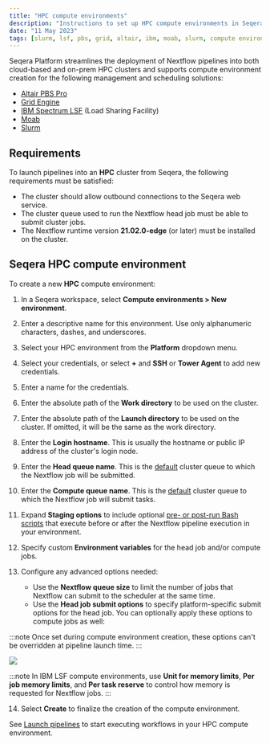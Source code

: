```yaml
---
title: "HPC compute environments"
description: "Instructions to set up HPC compute environments in Seqera Platform"
date: "11 May 2023"
tags: [slurm, lsf, pbs, grid, altair, ibm, moab, slurm, compute environment]
---
```


Seqera Platform streamlines the deployment of Nextflow pipelines into both cloud-based and on-prem HPC clusters and supports compute environment creation for the following management and scheduling solutions:

- [Altair PBS Pro](https://www.altair.com/pbs-professional/)
- [Grid Engine](https://www.altair.com/grid-engine/)
- [IBM Spectrum LSF](https://www.ibm.com/products/hpc-workload-management/details) (Load Sharing Facility)
- [Moab](http://docs.adaptivecomputing.com/suite/8-0/basic/help.htm#topics/moabWorkloadManager/topics/intro/productOverview.htm)
- [Slurm](https://slurm.schedmd.com/overview.html)

## Requirements

To launch pipelines into an **HPC** cluster from Seqera, the following requirements must be satisfied:

- The cluster should allow outbound connections to the Seqera web service.
- The cluster queue used to run the Nextflow head job must be able to submit cluster jobs.
- The Nextflow runtime version **21.02.0-edge** (or later) must be installed on the cluster.

## Seqera HPC compute environment

To create a new **HPC** compute environment:

1.  In a Seqera workspace, select **Compute environments > New environment**.
2.  Enter a descriptive name for this environment. Use only alphanumeric characters, dashes, and underscores.
3.  Select your HPC environment from the **Platform** dropdown menu.
4.  Select your credentials, or select **+** and **SSH** or **Tower Agent** to add new credentials.
5.  Enter a name for the credentials.
6.  Enter the absolute path of the **Work directory** to be used on the cluster.
7.  Enter the absolute path of the **Launch directory** to be used on the cluster. If omitted, it will be the same as the work directory.
8.  Enter the **Login hostname**. This is usually the hostname or public IP address of the cluster's login node.
9.  Enter the **Head queue name**. This is the [default](https://www.nextflow.io/docs/latest/process.html#queue) cluster queue to which the Nextflow job will be submitted.
10. Enter the **Compute queue name**. This is the [default](https://www.nextflow.io/docs/latest/process.html#queue) cluster queue to which the Nextflow job will submit tasks.
11. Expand **Staging options** to include optional [pre- or post-run Bash scripts](../launch/advanced.mdx#pre-and-post-run-scripts) that execute before or after the Nextflow pipeline execution in your environment.
12. Specify custom **Environment variables** for the head job and/or compute jobs.
13. Configure any advanced options needed:

    - Use the **Nextflow queue size** to limit the number of jobs that Nextflow can submit to the scheduler at the same time.
    - Use the **Head job submit options** to specify platform-specific submit options for the head job. You can optionally apply these options to compute jobs as well:

:::note
Once set during compute environment creation, these options can't be overridden at pipeline launch time.
:::

![](./_images/head_job_propagation.png)

:::note
In IBM LSF compute environments, use **Unit for memory limits**, **Per job memory limits**, and **Per task reserve** to control how memory is requested for Nextflow jobs.
:::

14. Select **Create** to finalize the creation of the compute environment.

See [Launch pipelines](../launch/launchpad.mdx) to start executing workflows in your HPC compute environment.
